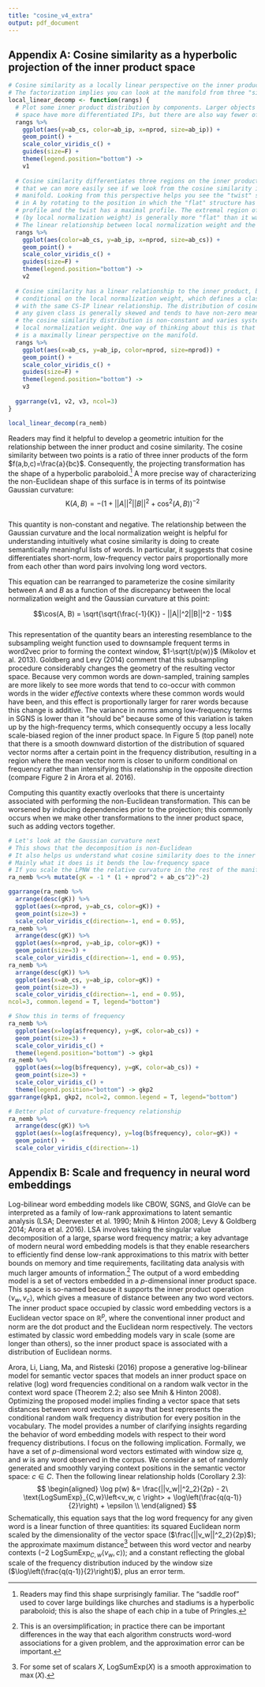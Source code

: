 ```yaml
---
title: "cosine_v4_extra"
output: pdf_document
---
```


## Appendix A: Cosine similarity as a hyperbolic projection of the inner product space

```r
# Cosine similarity as a locally linear perspective on the inner product space
# The factorization implies you can look at the manifold from three "sides"
local_linear_decomp <- function(rangs) {
  # Plot some inner product distribution by components. Larger objects in the
  # space have more differentiated IPs, but there are also way fewer of them.
  rangs %>%
    ggplot(aes(y=ab_cs, color=ab_ip, x=nprod, size=ab_ip)) +
    geom_point() +
    scale_color_viridis_c() +
    guides(size=F) +
    theme(legend.position="bottom") ->
    v1
  
  # Cosine similarity differentiates three regions on the inner product space
  # that we can more easily see if we look from the cosine similarity into the
  # manifold. Looking from this perspective helps you see the "twist" structure
  # in A by rotating to the position in which the "flat" structure has a minimal
  # profile and the twist has a maximal profile. The extremal region of the twist
  # (by local normalization weight) is generally more "flat" than it was from the other perspective.
  # The linear relationship between local normalization weight and the IP is controlled by cosine similarity.
  rangs %>%
    ggplot(aes(color=ab_cs, y=ab_ip, x=nprod, size=ab_cs)) +
    geom_point() +
    scale_color_viridis_c() +
    guides(size=F) +
    theme(legend.position="bottom") ->
    v2
  
  # Cosine similarity has a linear relationship to the inner product, but only
  # conditional on the local normalization weight, which defines a class of vector pairs
  # with the same CS-IP linear relationship. The distribution of cosine similarities in
  # any given class is generally skewed and tends to have non-zero mean. The variance of
  # the cosine similarity distribution is non-constant and varies systematically with the
  # local normalization weight. One way of thinking about this is that the cosine similarity
  # is a maximally linear perspective on the manifold.
  rangs %>%
    ggplot(aes(x=ab_cs, y=ab_ip, color=nprod, size=nprod)) +
    geom_point() +
    scale_color_viridis_c() +
    guides(size=F) +
    theme(legend.position="bottom") ->
    v3
  
  ggarrange(v1, v2, v3, ncol=3)
}
```

```r
local_linear_decomp(ra_nemb)
```

Readers may find it helpful to develop a geometric intuition for the relationship between the inner product and cosine similarity. The cosine similarity between two points is a ratio of three inner products of the form $f(a,b,c)=\frac{a}{bc}$. Consequently, the projecting transformation has the shape of a hyperbolic paraboloid.^[Readers may find this shape surprisingly familiar. The "saddle roof" used to cover large buildings like churches and stadiums is a hyperbolic paraboloid; this is also the shape of each chip in a tube of Pringles.] A more precise way of characterizing the non-Euclidean shape of this surface is in terms of its pointwise Gaussian curvature:  
$$\text{K}(A, B) = -(1 + ||A||^2||B||^{2} + \cos^{2}(A, B))^{-2}$$  
This quantity is non-constant and negative. The relationship between the Gaussian curvature and the local normalization weight is helpful for understanding intuitively what cosine similarity is doing to create semantically meaningful lists of words. In particular, it suggests that cosine differentiates short-norm, low-frequency vector pairs proportionally more from each other than word pairs involving long word vectors. 

This equation can be rearranged to parameterize the cosine similarity between $A$ and $B$ as a function of the discrepancy between the local normalization weight and the Gaussian curvature at this point:

$$\cos(A, B) = \sqrt{\sqrt{\frac{-1}{K}} - ||A||^2||B||^2 - 1}$$  
This representation of the quantity bears an interesting resemblance to the subsampling weight function used to downsample frequent terms in word2vec prior to forming the context window, $1-\sqrt{t/p(w)}$ (Mikolov et al. 2013). Goldberg and Levy (2014) comment that this subsampling procedure considerably changes the geometry of the resulting vector space. Because very common words are down-sampled, training samples are more likely to see more words that tend to co-occur with common words in the wider *effective* contexts where these common words would have been, and this effect is proportionally larger for rarer words because this change is additive. The variance in norms among low-frequency terms in SGNS is lower than it "should be" because some of this variation is taken up by the high-frequency terms, which consequently occupy a less locally scale-biased region of the inner product space. In Figure 5 (top panel) note that there is a smooth downward distortion of the distribution of squared vector norms after a certain point in the frequency distribution, resulting in a region where the mean vector norm is closer to uniform conditional on frequency rather than intensifying this relationship in the opposite direction (compare Figure 2 in Arora et al. 2016). 

Computing this quantity exactly overlooks that there is uncertainty associated with performing the non-Euclidean transformation. This can be worsened by inducing dependencies prior to the projection; this commonly occurs when we make other transformations to the inner product space, such as adding vectors together.

```r
# Let's look at the Gaussian curvature next
# This shows that the decomposition is non-Euclidean
# It also helps us understand what cosine similarity does to the inner product space
# Mainly what it does is it bends the low-frequency space
# If you scale the LPNW the relative curvature in the rest of the manifold becomes more pronounced
ra_nemb %<>% mutate(gK = -1 * (1 + nprod^2 + ab_cs^2)^-2)

ggarrange(ra_nemb %>%
  arrange(desc(gK)) %>%
  ggplot(aes(x=nprod, y=ab_cs, color=gK)) +
  geom_point(size=3) +
  scale_color_viridis_c(direction=-1, end = 0.95),
ra_nemb %>%
  arrange(desc(gK)) %>%
  ggplot(aes(x=nprod, y=ab_ip, color=gK)) +
  geom_point(size=3) +
  scale_color_viridis_c(direction=-1, end = 0.95),
ra_nemb %>%
  arrange(desc(gK)) %>%
  ggplot(aes(x=ab_cs, y=ab_ip, color=gK)) +
  geom_point(size=3) +
  scale_color_viridis_c(direction=-1, end = 0.95),
ncol=3, common.legend = T, legend="bottom")

# Show this in terms of frequency
ra_nemb %>% 
  ggplot(aes(x=log(a$frequency), y=gK, color=ab_cs)) +
  geom_point(size=3) +
  scale_color_viridis_c() +
  theme(legend.position="bottom") -> gkp1
ra_nemb %>% 
  ggplot(aes(x=log(b$frequency), y=gK, color=ab_cs)) +
  geom_point(size=3) +
  scale_color_viridis_c() +
  theme(legend.position="bottom") -> gkp2
ggarrange(gkp1, gkp2, ncol=2, common.legend = T, legend="bottom")

# Better plot of curvature-frequency relationship
ra_nemb %>%
  arrange(desc(gK)) %>%
  ggplot(aes(x=log(a$frequency), y=log(b$frequency), color=gK)) +
  geom_point() +
  scale_color_viridis_c(direction=-1)
```


## Appendix B: Scale and frequency in neural word embeddings

Log-bilinear word embedding models like CBOW, SGNS, and GloVe can be interpreted as a family of low-rank approximations to latent semantic analysis (LSA; Deerwester et al. 1990; Mnih & Hinton 2008; Levy & Goldberg 2014; Arora et al. 2016). LSA involves taking the singular value decomposition of a large, sparse word frequency matrix; a key advantage of modern neural word embedding models is that they enable researchers to efficiently find dense low-rank approximations to this matrix with better bounds on memory and time requirements, facilitating data analysis with much larger amounts of information.^[This is an oversimplification; in practice there can be important differences in the way that each algorithm constructs word-word associations for a given problem, and the approximation error can be important.] The output of a word embedding model is a set of vectors embedded in a $p$-dimensional inner product space. This space is so-named because it supports the inner product operation $\left<v_w, v_c\right>$, which gives a measure of distance between any two word vectors. The inner product space occupied by classic word embedding vectors is a Euclidean vector space on $\mathbb{R}^p$, where the conventional inner product and norm are the dot product and the Euclidean norm respectively. The vectors estimated by classic word embedding models vary in scale (some are longer than others), so the inner product space is associated with a distribution of Euclidean norms.

Arora, Li, Liang, Ma, and Risteski (2016) propose a generative log-bilinear model for semantic vector spaces that models an inner product space on relative (log) word frequencies conditional on a random walk vector in the context word space (Theorem 2.2; also see Mnih \& Hinton 2008). Optimizing the proposed model implies finding a vector space that sets distances between word vectors in a way that best represents the conditional random walk frequency distribution for every position in the vocabulary. The model provides a number of clarifying insights regarding the behavior of word embedding models with respect to their word frequency distributions. I focus on the following implication. Formally, we have a set of $p$-dimensional word vectors estimated with window size $q$, and $w$ is any word observed in the corpus. We consider a set of randomly generated and smoothly varying context positions in the semantic vector space: $c \in C$. Then the following linear relationship holds (Corollary 2.3):  
$$
\begin{aligned}
\log p(w) &= \frac{||v_w||^2_2}{2p} - 2\ \text{LogSumExp}_{C,w}\left<v_w, c \right> + \log\left(\frac{q(q-1)}{2}\right) + \epsilon \\
\end{aligned}
$$
Schematically, this equation says that the log word frequency for any given word is a linear function of three quantities: its squared Euclidean norm scaled by the dimensionality of the vector space ($\frac{||v_w||^2_2}{2p}$); the approximate maximum distance^[For some set of scalars $X$, $\text{LogSumExp}(X)$ is a smooth approximation to $\max(X)$.] between this word vector and nearby contexts ($-2\ \text{LogSumExp}_{C,w}\left<v_w, c \right>$); and a constant reflecting the global scale of the frequency distribution induced by the window size ($\log\left(\frac{q(q-1)}{2}\right)$), plus an error term.
